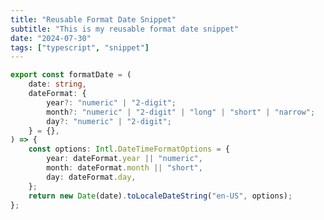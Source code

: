 ```yaml
---
title: "Reusable Format Date Snippet"
subtitle: "This is my reusable format date snippet"
date: "2024-07-30"
tags: ["typescript", "snippet"]
---
```


```ts
export const formatDate = (
	date: string,
	dateFormat: {
		year?: "numeric" | "2-digit";
		month?: "numeric" | "2-digit" | "long" | "short" | "narrow";
		day?: "numeric" | "2-digit";
	} = {},
) => {
	const options: Intl.DateTimeFormatOptions = {
		year: dateFormat.year || "numeric",
		month: dateFormat.month || "short",
		day: dateFormat.day,
	};
	return new Date(date).toLocaleDateString("en-US", options);
};

```